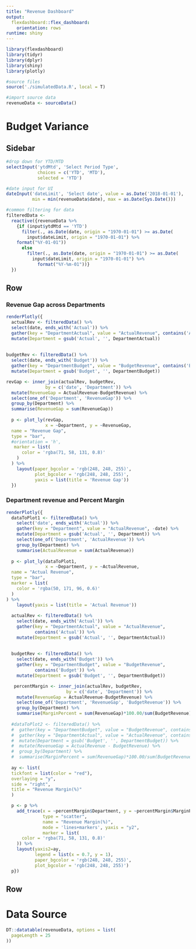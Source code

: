 ```yaml
---
title: "Revenue Dashboard"
output: 
  flexdashboard::flex_dashboard:
    orientation: rows
runtime: shiny
---
```


```r
library(flexdashboard)
library(tidyr)
library(dplyr)
library(shiny)
library(plotly)
```

```r
#source files
source('./simulatedData.R', local = T)
```

```r
#import source data
revenueData <- sourceData()
```

Budget Variance
=======================================================================

Sidebar {.sidebar data-width=200}
-----------------------------------------------------------------------
```r
#drop down for YTD/MTD
selectInput('ytdMtd', 'Select Period Type',
            choices = c('YTD', 'MTD'),
            selected = 'YTD')

#date input for UI
dateInput('dateLimit', 'Select date', value = as.Date('2018-01-01'), 
          min = min(revenueData$date), max = as.Date(Sys.Date()))

```

```r
#common filtering for data
filteredData <- 
  reactive({revenueData %>%
    {if (input$ytdMtd == 'YTD') 
      filter(., as.Date(date, origin = "1970-01-01") >= as.Date(
        input$dateLimit, origin = "1970-01-01") %>%
    format("%Y-01-01"))
      else
        filter(., as.Date(date, origin = "1970-01-01") >= as.Date(
          input$dateLimit, origin = "1970-01-01") %>%
            format("%Y-%m-01"))}
  })
```


Row {data-height=500}
-----------------------------------------------------------------------
### **Revenue Gap across Departments**
```r
renderPlotly({
  actualRev <- filteredData() %>%
  select(date, ends_with('Actual')) %>%
  gather(key = "DepartmentActual", value = "ActualRevenue", contains('Actual')) %>%
  mutate(Department = gsub('Actual', '', DepartmentActual)) 
 
  
budgetRev <- filteredData() %>%
  select(date, ends_with('Budget')) %>%
  gather(key = "DepartmentBudget", value = "BudgetRevenue", contains('Budget')) %>%
  mutate(Department = gsub('Budget', '', DepartmentBudget)) 

revGap <- inner_join(actualRev, budgetRev,
               by = c('date', 'Department')) %>%
  mutate(RevenueGap = ActualRevenue-BudgetRevenue) %>%
  select(one_of('Department', 'RevenueGap')) %>%
  group_by(Department) %>%
  summarise(RevenueGap = sum(RevenueGap))
  
  p <- plot_ly(revGap, 
               x = ~Department, y = ~RevenueGap,
  name = "Revenue Gap",
  type = "bar",
  #orientation = 'h',
   marker = list(
      color = 'rgba(71, 58, 131, 0.8)'
    )
  ) %>%
    layout(paper_bgcolor = 'rgb(248, 248, 255)', 
           plot_bgcolor = 'rgb(248, 248, 255)',
           yaxis = list(title = 'Revenue Gap'))
  })
```


### **Department revenue and Percent Margin**
```r
renderPlotly({
  dataToPlot1 <- filteredData() %>%
    select('date', ends_with('Actual')) %>%
    gather(key = "Department", value = "ActualRevenue", -date) %>%
    mutate(Department = gsub('Actual', '', Department)) %>%
    select(one_of('Department', 'ActualRevenue')) %>%
    group_by(Department) %>%
    summarise(ActualRevenue = sum(ActualRevenue))
  
  p <- plot_ly(dataToPlot1, 
               x = ~Department, y = ~ActualRevenue,
  name = "Actual Revenue",
  type = "bar",
  marker = list(
    color = 'rgba(50, 171, 96, 0.6)'
  )
) %>%
    layout(yaxis = list(title = 'Actual Revenue'))
  
  actualRev <- filteredData() %>%
    select(date, ends_with('Actual')) %>%
    gather(key = "DepartmentActual", value = "ActualRevenue", 
           contains('Actual')) %>%
    mutate(Department = gsub('Actual', '', DepartmentActual)) 
 
  
  budgetRev <- filteredData() %>%
    select(date, ends_with('Budget')) %>%
    gather(key = "DepartmentBudget", value = "BudgetRevenue", 
           contains('Budget')) %>%
    mutate(Department = gsub('Budget', '', DepartmentBudget)) 

   percentMargin <- inner_join(actualRev, budgetRev,
                       by = c('date', 'Department')) %>%
    mutate(RevenueGap = ActualRevenue-BudgetRevenue) %>%
    select(one_of('Department', 'RevenueGap', 'BudgetRevenue')) %>%
    group_by(Department) %>%
    summarise(MarginPercent = sum(RevenueGap)*100.00/sum(BudgetRevenue))
  
  #dataToPlot2 <- filteredData() %>%
  #  gather(key = "DepartmentBudget", value = "BudgetRevenue", contains('Budget')) %>%
  #  gather(key = "DepartmentActual", value = "ActualRevenue", contains('Actual')) %>%
  #  mutate(Department = gsub('Budget', '', DepartmentBudget)) %>%
  #  mutate(RevenueGap = ActualRevenue - BudgetRevenue) %>%
  #  group_by(Department) %>%
  #  summarise(MarginPercent = sum(RevenueGap)*100.00/sum(BudgetRevenue))
  
  ay <- list(
  tickfont = list(color = "red"),
  overlaying = "y",
  side = "right",
  title = "Revenue Margin(%)"
  )

  p <- p %>%
    add_trace(x = ~percentMargin$Department, y = ~percentMargin$MarginPercent, 
              type = "scatter",
              name = "Revenue Margin(%)",
              mode = 'lines+markers', yaxis = "y2",
              marker = list(
      color = 'rgba(71, 58, 131, 0.8)'
    )) %>%
    layout(yaxis2=ay,
           legend = list(x = 0.7, y = 1),
           paper_bgcolor = 'rgb(248, 248, 255)', 
           plot_bgcolor = 'rgb(248, 248, 255)')
  p})
```

Row
--------------------------------------------------------------------------------

Data Source
=======================================================================
```r
DT::datatable(revenueData, options = list(
  pageLength = 25
))
```

